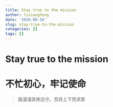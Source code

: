 ```yaml
---
title: Stay true to the mission
author: lixianghong
date: '2020-08-16'
slug: stay-true-to-the-mission
categories: []
tags: []
---
```


# Stay true to the mission

# 不忙初心，牢记使命

> 路漫漫其修远兮，吾将上下而求索